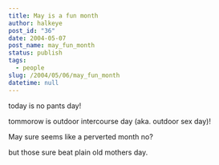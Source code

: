 ```yaml
---
title: May is a fun month
author: halkeye
post_id: "36"
date: 2004-05-07
post_name: may_fun_month
status: publish
tags:
  - people
slug: /2004/05/06/may_fun_month
datetime: null
---
```


today is no pants day!  

tommorow is outdoor intercourse day (aka. outdoor sex day)!

  

May sure seems like a perverted month no?

but those sure beat plain old mothers day.